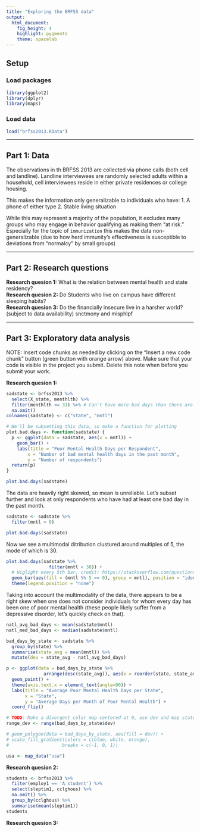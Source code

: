 ```yaml
---
title: "Exploring the BRFSS data"
output: 
  html_document: 
    fig_height: 4
    highlight: pygments
    theme: spacelab
---
```


## Setup

### Load packages

```r
library(ggplot2)
library(dplyr)
library(maps)
```

### Load data

```r
load("brfss2013.RData")
```



* * *

## Part 1: Data

The observations in th BRFSS 2013 are collected via phone calls (both cell and 
landline). Landline interviewees are randomly selected adults within a household, 
cell interviewees reside in either private residences or college housing.

This makes the information only generalizable to individuals who have:
1. A phone of either type
2. Stable living situation

While this may represent a majority of the population, it excludes many groups 
who may engage in behavior qualifying as making them "at risk." Especially for the 
topic of `immunization` this makes the data non-generalizable (due to how herd 
immunity's effectiveness is susceptible to deviations from "normalcy" by small groups)

* * *

## Part 2: Research questions

**Research quesion 1:**
What is the relation between mental health and state residency?  
**Research quesion 2:**
Do Students who live on campus have different sleeping habits?  
**Research quesion 3:**
Do the financially insecure live in a harsher world? (subject to data availability)
snctmony and misphlpf

* * *

## Part 3: Exploratory data analysis

NOTE: Insert code chunks as needed by clicking on the "Insert a new code chunk" 
button (green button with orange arrow) above. Make sure that your code is visible
in the project you submit. Delete this note when before you submit your work.

**Research quesion 1:**

```r
sadstate <- brfss2013 %>%
  select(X_state, menthlth) %>%
  filter(menthlth <= 31) %>% # Can't have more bad days than there are in a month
  na.omit()
colnames(sadstate) <- c("state", "mntl")

# We'll be subsetting this data, so make a function for plotting
plot.bad.days <- function(sadstate) {
  p <- ggplot(data = sadstate, aes(x = mntl)) +
    geom_bar() +
    labs(title = "Poor Mental Health Days per Respondent",
        x = "Number of bad mental health days in the past month",
        y = "Number of respondents")
  return(p)
}

plot.bad.days(sadstate)
```
The data are heavily right skewed, so mean is unreliable. Let's subset further and look at only respondents who have had at least one bad day in the past month.  
```r
sadstate <- sadstate %>%
  filter(mntl > 0)

plot.bad.days(sadstate)
```

Now we see a multimodal ditribution clustured around multiples of 5, the mode of which is 30.

```r
plot.bad.days(sadstate %>%
                filter(mntl < 30)) +
  # Higlight every 5th bar, credit: https://stackoverflow.com/questions/49709563/highlight-every-nth-bar-using-geom-bar
  geom_bar(aes(fill = (mntl %% 5 == 0), group = mntl), position = "identity") +
  theme(legend.position = "none")
```

Taking into account the multimodality of the data, there appears to be a right skew when one does not consider individuals for whom every day has been one of poor mental health (these people likely suffer from a depressive disorder, let's quickly check on that).

```r
natl_avg_bad_days <- mean(sadstate$mntl)
natl_med_bad_days <- median(sadstate$mntl)

bad_days_by_state <- sadstate %>%
  group_by(state) %>%
  summarise(state_avg = mean(mntl)) %>%
  mutate(dev = state_avg - natl_avg_bad_days)

p <- ggplot(data = bad_days_by_state %>%
              arrange(desc(state_avg)), aes(x = reorder(state, state_avg), y = state_avg)) +
  geom_point() +
  theme(axis.text.x = element_text(angle=90)) +
  labs(title = "Average Poor Mental Health Days per State",
       x = "State",
       y = "Average Days per Month of Poor Mental Health") +
  coord_flip()

# TODO: Make a divergent color map centered at 0, use dev and map states with deviation
range_dev <- range(bad_days_by_state$dev)

# geom_polygon(data = bad_days_by_state, aes(fill = dev)) +
# scale_fill_gradient(colors = c(blue, white, orange),
#                    breaks = c(-1, 0, 1))

usa <- map_data("usa")
```



**Research quesion 2:**

```r
students <- brfss2013 %>%
  filter(employ1 == 'A student') %>%
  select(sleptim1, cclghous) %>%
  na.omit() %>%
  group_by(cclghous) %>%
  summarise(mean(sleptim1))
students
```



**Research quesion 3:**

```r

```

